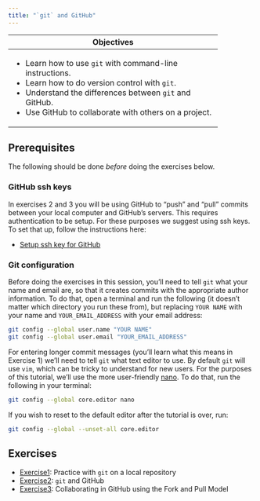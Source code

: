 ```yaml
---
title: "`git` and GitHub"
---
```


+------------------------------------------------------------+
| Objectives                                                 |
+============================================================+
| -   Learn how to use `git` with command-line instructions. |
| -   Learn how to do version control with `git`.            |
| -   Understand the differences between `git` and GitHub.   |
| -   Use GitHub to collaborate with others on a project.    |
+------------------------------------------------------------+

## Prerequisites

The following should be done *before* doing the exercises below.

### GitHub ssh keys

In exercises 2 and 3 you will be using GitHub to "push" and "pull" commits between your local computer and GitHub's servers. This requires authentication to be setup. For these purposes we suggest using ssh keys. To set that up, follow the instructions here:

 * [Setup ssh key for GitHub](ssh_setup.qmd)
 
### Git configuration

Before doing the exercises in this session, you'll need to tell `git` what your name and email are, so that it creates commits with the appropriate author information. To do that, open a terminal and run the following (it doesn't matter which directory you run these from), but replacing `YOUR NAME` with your name and `YOUR_EMAIL_ADDRESS` with your email address:

``` bash
git config --global user.name "YOUR NAME"
git config --global user.email "YOUR_EMAIL_ADDRESS"
```

For entering longer commit messages (you'll learn what this means in Exercise 1) we'll need to tell `git` what text editor to use. By default `git` will use `vim`, which can be tricky to understand for new users. For the purposes of this tutorial, we'll use the more user-friendly [nano](https://en.wikipedia.org/wiki/GNU_nano). To do that, run the following in your terminal:

``` bash
git config --global core.editor nano
```

If you wish to reset to the default editor after the tutorial is over, run:

``` bash
git config --global --unset-all core.editor
```

## Exercises

-   [Exercise1](exercise1.qmd): Practice with `git` on a local repository
-   [Exercise2](exercise2.qmd): `git` and GitHub
-   [Exercise3](exercise3.qmd): Collaborating in GitHub using the Fork and Pull Model
